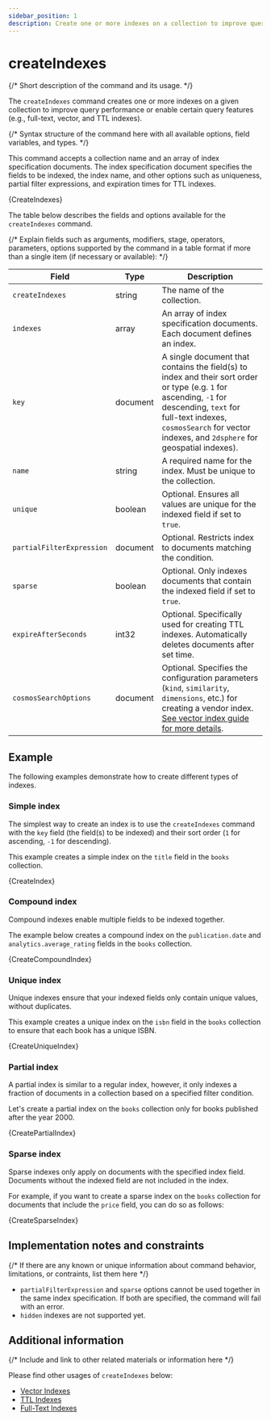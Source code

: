 ```yaml
---
sidebar_position: 1
description: Create one or more indexes on a collection to improve query performance and enable certain query features.
---
```


# createIndexes


{/* Short description of the command and its usage. */}

The `createIndexes` command creates one or more indexes on a given collection to improve query performance or enable certain query features (e.g., full-text, vector, and TTL indexes).

{/* Syntax structure of the command here with all available options, field variables, and types. */}

This command accepts a collection name and an array of index specification documents.
The index specification document specifies the fields to be indexed, the index name, and other options such as uniqueness, partial filter expressions, and expiration times for TTL indexes.

<CodeBlock language="js">{CreateIndexes}</CodeBlock>

The table below describes the fields and options available for the `createIndexes` command.

{/* Explain fields such as arguments, modifiers, stage, operators, parameters, options supported by the command in a table format if more than a single item (if necessary or available): */}

| Field                     | Type     | Description                                                                                                                                                                                                                               |
| ------------------------- | -------- | ----------------------------------------------------------------------------------------------------------------------------------------------------------------------------------------------------------------------------------------- |
| `createIndexes`           | string   | The name of the collection.                                                                                                                                                                                                               |
| `indexes`                 | array    | An array of index specification documents. Each document defines an index.                                                                                                                                                                |
| `key`                     | document | A single document that contains the field(s) to index and their sort order or type (e.g. `1` for ascending, `-1` for descending, `text` for full-text indexes, `cosmosSearch` for vector indexes, and `2dsphere` for geospatial indexes). |
| `name`                    | string   | A required name for the index. Must be unique to the collection.                                                                                                                                                                          |
| `unique`                  | boolean  | Optional. Ensures all values are unique for the indexed field if set to `true`.                                                                                                                                                           |
| `partialFilterExpression` | document | Optional. Restricts index to documents matching the condition.                                                                                                                                                                            |
| `sparse`                  | boolean  | Optional. Only indexes documents that contain the indexed field if set to `true`.                                                                                                                                                         |
| `expireAfterSeconds`      | int32    | Optional. Specifically used for creating TTL indexes. Automatically deletes documents after set time.                                                                                                                                     |
| `cosmosSearchOptions`     | document | Optional. Specifies the configuration parameters (`kind`, `similarity`, `dimensions`, etc.) for creating a vendor index. [See vector index guide for more details](../../guides/vector-search.mdx).                                       |

## Example

The following examples demonstrate how to create different types of indexes.

### Simple index

The simplest way to create an index is to use the `createIndexes` command with the `key` field (the field(s) to be indexed) and their sort order (`1` for ascending, `-1` for descending).

This example creates a simple index on the `title` field in the `books` collection.

<CodeBlock language="js">{CreateIndex}</CodeBlock>

### Compound index

Compound indexes enable multiple fields to be indexed together.

The example below creates a compound index on the `publication.date` and `analytics.average_rating` fields in the `books` collection.

<CodeBlock language="js">{CreateCompoundIndex}</CodeBlock>

### Unique index

Unique indexes ensure that your indexed fields only contain unique values, without duplicates.

This example creates a unique index on the `isbn` field in the `books` collection to ensure that each book has a unique ISBN.

<CodeBlock language="js">{CreateUniqueIndex}</CodeBlock>

### Partial index

A partial index is similar to a regular index, however, it only indexes a fraction of documents in a collection based on a specified filter condition.

Let's create a partial index on the `books` collection only for books published after the year 2000.

<CodeBlock language="js">{CreatePartialIndex}</CodeBlock>

### Sparse index

Sparse indexes only apply on documents with the specified index field. Documents without the indexed field are not included in the index.

For example, if you want to create a sparse index on the `books` collection for documents that include the `price` field, you can do so as follows:

<CodeBlock language="js">{CreateSparseIndex}</CodeBlock>

## Implementation notes and constraints

{/* If there are any known or unique information about command behavior, limitations, or contraints, list them here */}

- `partialFilterExpression` and `sparse` options cannot be used together in the same index specification. If both are specified, the command will fail with an error.
- `hidden` indexes are not supported yet.

## Additional information

{/* Include and link to other related materials or information here */}

Please find other usages of `createIndexes` below:

- [Vector Indexes](../../guides/vector-search.mdx)
- [TTL Indexes](../../guides/ttl-indexes.mdx)
- [Full-Text Indexes](../../guides/full-text-search.mdx)
